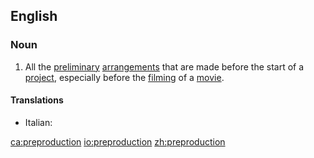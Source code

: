 ==English==

===Noun===
{{en-noun|-|s}}

# All the [[preliminary]] [[arrangement]]s that are made before the start of a [[project]], especially before the [[film]]ing of a [[movie]].

====Translations====
{{trans-top|arrangements before beginning}}
* Italian: {{t|it|preproduzione|f}}
{{trans-mid}}
{{trans-bottom}}

[[ca:preproduction]]
[[io:preproduction]]
[[zh:preproduction]]
